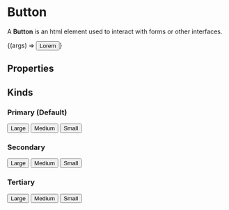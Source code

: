 
<Meta title="Form Components/Button/Button" component={ButtonComponent} />

# Button

A **Button** is an html element used to interact with forms or other interfaces.

<Canvas>
  <Story name="Example">{(args) => <Button {...args}>Lorem</Button>}</Story>
</Canvas>

## Properties

<ArgsTable story="Example" />

## Kinds

### Primary (Default)

<Story name="Primary">
  <Button type="button" kind="primary" display="inline" size="lg">
    Large
  </Button>
  <Button type="button" kind="primary" display="inline" size="md">
    Medium
  </Button>
  <Button type="button" kind="primary" display="inline" size="sm">
    Small
  </Button>
</Story>

### Secondary

<Story name="Secondary">
  <Button type="button" kind="secondary" display="inline" size="lg">
    Large
  </Button>
  <Button type="button" kind="secondary" display="inline" size="md">
    Medium
  </Button>
  <Button type="button" kind="secondary" display="inline" size="sm">
    Small
  </Button>
</Story>

### Tertiary

<Story name="Tertiary">
  <Button type="button" kind="tertiary" display="inline" size="lg">
    Large
  </Button>
  <Button type="button" kind="tertiary" display="inline" size="md">
    Medium
  </Button>
  <Button type="button" kind="tertiary" display="inline" size="sm">
    Small
  </Button>
</Story>
